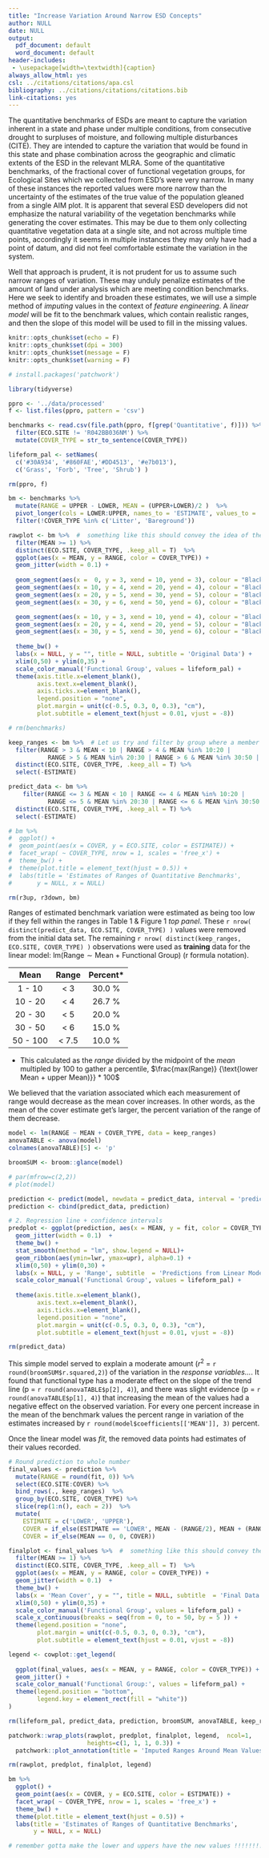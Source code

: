 ```yaml
---
title: "Increase Variation Around Narrow ESD Concepts"
author: NULL
date: NULL
output:
  pdf_document: default
  word_document: default
header-includes:
 - \usepackage[width=\textwidth]{caption}
always_allow_html: yes
csl: ../citations/citations/apa.csl
bibliography: ../citations/citations/citations.bib
link-citations: yes
---
```


The quantitative benchmarks of ESDs are meant to capture the variation inherent in a state and phase under multiple conditions, from consecutive drought to surpluses of moisture, and following multiple disturbances (CITE). They are intended to capture the variation that would be found in this state and phase combination across the geographic and climatic extents of the ESD in the relevant MLRA. Some of the quantitative benchmarks, of the fractional cover of functional vegetation groups, for Ecological Sites which we collected from ESD's were very narrow. In many of these instances the reported values were more narrow than the uncertainty of the estimates of the true value of the population gleaned from a single AIM plot. It is apparent that several ESD developers did not emphasize the natural variability of the vegetation benchmarks while generating the cover estimates. This may be due to them only collecting quantitative vegetation data at a single site, and not across multiple time points, accordingly it seems in multiple instances they may only have had a point of datum, and did not feel comfortable estimate the variation in the system. 

Well that approach is prudent, it is not prudent for us to assume such narrow ranges of variation. These may unduly penalize estimates of the amount of land under analysis which are meeting condition benchmarks. Here we seek to identify and broaden these estimates, we will use a simple method of *imputing* values in the context of *feature engineering*. A *linear model* will be fit to the benchmark values, which contain realistic ranges, and then the slope of this model will be used to fill in the missing values.  

```r
knitr::opts_chunk$set(echo = F)
knitr::opts_chunk$set(dpi = 300) 
knitr::opts_chunk$set(message = F)
knitr::opts_chunk$set(warning = F)
```

```r
# install.packages('patchwork')
```

```r
library(tidyverse)
```


```r
ppro <- '../data/processed'
f <- list.files(ppro, pattern = 'csv')

benchmarks <- read.csv(file.path(ppro, f[grep('Quantitative', f)])) %>% 
  filter(ECO.SITE != 'R042BB036NM') %>% 
  mutate(COVER_TYPE = str_to_sentence(COVER_TYPE))

lifeform_pal <- setNames(
  c('#30A934', '#860FAE','#DD4513', '#e7b013'),
  c('Grass', 'Forb', 'Tree', 'Shrub') )

rm(ppro, f)
```

```r

bm <- benchmarks %>% 
  mutate(RANGE = UPPER - LOWER, MEAN = (UPPER+LOWER)/2 )  %>% 
  pivot_longer(cols = LOWER:UPPER, names_to = 'ESTIMATE', values_to = 'COVER')  %>% 
  filter(!COVER_TYPE %in% c('Litter', 'Bareground'))

rawplot <- bm %>%  #  something like this should convey the idea of the lower left quad being off... 
  filter(MEAN >= 1) %>% 
  distinct(ECO.SITE, COVER_TYPE, .keep_all = T)  %>% 
  ggplot(aes(x = MEAN, y = RANGE, color = COVER_TYPE)) +
  geom_jitter(width = 0.1) +
  
  geom_segment(aes(x =  0, y = 3, xend = 10, yend = 3), colour = "Black", lty = 2) +
  geom_segment(aes(x = 10, y = 4, xend = 20, yend = 4), colour = "Black", lty = 2) +
  geom_segment(aes(x = 20, y = 5, xend = 30, yend = 5), colour = "Black", lty = 2) +
  geom_segment(aes(x = 30, y = 6, xend = 50, yend = 6), colour = "Black", lty = 2) +

  geom_segment(aes(x = 10, y = 3, xend = 10, yend = 4), colour = "Black", lty = 2) +
  geom_segment(aes(x = 20, y = 4, xend = 20, yend = 5), colour = "Black", lty = 2) +
  geom_segment(aes(x = 30, y = 5, xend = 30, yend = 6), colour = "Black", lty = 2) +
  
  theme_bw() +
  labs(x = NULL, y = "", title = NULL, subtitle = 'Original Data') + 
  xlim(0,50) + ylim(0,35) +
  scale_color_manual('Functional Group', values = lifeform_pal) +
  theme(axis.title.x=element_blank(),
        axis.text.x=element_blank(),
        axis.ticks.x=element_blank(),
        legend.position = "none",
        plot.margin = unit(c(-0.5, 0.3, 0, 0.3), "cm"),
        plot.subtitle = element_text(hjust = 0.01, vjust = -8))

# rm(benchmarks)
```

```r

keep_ranges <- bm %>%  # Let us try and filter by group where a member meets these conditions.
  filter(RANGE > 3 & MEAN < 10 | RANGE > 4 & MEAN %in% 10:20 |
           RANGE > 5 & MEAN %in% 20:30 | RANGE > 6 & MEAN %in% 30:50 | RANGE > 7.5 & MEAN > 50) %>%  
  distinct(ECO.SITE, COVER_TYPE, .keep_all = T) %>% 
  select(-ESTIMATE)

predict_data <- bm %>%  
    filter(RANGE <= 3 & MEAN < 10 | RANGE <= 4 & MEAN %in% 10:20 |
           RANGE <= 5 & MEAN %in% 20:30 | RANGE <= 6 & MEAN %in% 30:50 | RANGE <= 7.5 & MEAN > 50) %>%  
  distinct(ECO.SITE, COVER_TYPE, .keep_all = T) %>% 
  select(-ESTIMATE)

# bm %>% 
#  ggplot() +
#  geom_point(aes(x = COVER, y = ECO.SITE, color = ESTIMATE)) +
#  facet_wrap( ~ COVER_TYPE, nrow = 1, scales = 'free_x') +
#  theme_bw() + 
#  theme(plot.title = element_text(hjust = 0.5)) +
#  labs(title = 'Estimates of Ranges of Quantitative Benchmarks',
#       y = NULL, x = NULL)

rm(r3up, r3down, bm)
```


Ranges of estimated benchmark variation were estimated as being too low if they fell within the ranges in Table 1 & Figure 1 *top panel*. These `r nrow( distinct(predict_data, ECO.SITE, COVER_TYPE) )` values were removed from the initial data set. The remaining `r nrow( distinct(keep_ranges, ECO.SITE, COVER_TYPE) )` observations were used as **training** data for the linear model:  $\text{lm(Range} \sim  \text{Mean + Functional Group)}$ (r formula notation). 

   Mean        Range       Percent*
---------    ----------   ----------
 1 -  10         < 3         30.0 %
10 -  20         < 4         26.7 %
20 -  30         < 5         20.0 %
30 -  50         < 6         15.0 %
50 - 100         < 7.5       10.0 %

* This calculated as the *range* divided by the midpoint of the *mean* multipled by 100 to gather a percentile, $\frac{max(Range)} {\text{lower Mean + upper Mean)}} * 100$ 

We believed that the variation associated which each measurement of range would decrease as the mean cover increases. In other words, as the mean of the cover estimate get's larger, the percent variation of the range of them decrease. 

```r

model <- lm(RANGE ~ MEAN + COVER_TYPE, data = keep_ranges)
anovaTABLE <- anova(model)
colnames(anovaTABLE)[5] <- 'p'

broomSUM <- broom::glance(model)

# par(mfrow=c(2,2))
# plot(model)

prediction <- predict(model, newdata = predict_data, interval = 'prediction', level = 0.8)
prediction <- cbind(predict_data, prediction)

# 2. Regression line + confidence intervals
predplot <- ggplot(prediction, aes(x = MEAN, y = fit, color = COVER_TYPE)) +
  geom_jitter(width = 0.1)  + 
  theme_bw() +
  stat_smooth(method = "lm", show.legend = NULL)+
  geom_ribbon(aes(ymin=lwr, ymax=upr), alpha=0.1) + 
  xlim(0,50) + ylim(0,30) +
  labs(x = NULL, y = 'Range', subtitle  = 'Predictions from Linear Models', title = NULL) +
  scale_color_manual('Functional Group', values = lifeform_pal) +
  
  theme(axis.title.x=element_blank(),
        axis.text.x=element_blank(),
        axis.ticks.x=element_blank(), 
        legend.position = "none",
        plot.margin = unit(c(-0.5, 0.3, 0, 0.3), "cm"),
        plot.subtitle = element_text(hjust = 0.01, vjust = -8))

rm(predict_data)
```


This simple model served to explain a moderate amount ($r^2$  = `r round(broomSUM$r.squared,2)`) of the variation in the *response variables...*. It found that functional type has a moderate effect on the slope of the trend line (p = `r round(anovaTABLE$p[2], 4)`), and there was slight evidence (p = `r round(anovaTABLE$p[1], 4)`) that increasing the mean of the values had a negative effect on the observed variation. For every one percent increase in the mean of the benchmark values the percent range in variation of the estimates increased by `r round(model$coefficients[['MEAN']], 3)` percent. 

Once the linear model was *fit*, the removed data points had estimates of their values recorded. 

```r

# Round prediction to whole number
final_values <- prediction %>% 
  mutate(RANGE = round(fit, 0)) %>% 
  select(ECO.SITE:COVER) %>% 
  bind_rows(., keep_ranges)  %>% 
  group_by(ECO.SITE, COVER_TYPE) %>%  
  slice(rep(1:n(), each = 2))  %>%   
  mutate(
    ESTIMATE = c('LOWER', 'UPPER'),
    COVER = if_else(ESTIMATE == 'LOWER', MEAN - (RANGE/2), MEAN + (RANGE/2)),
    COVER = if_else(MEAN == 0, 0, COVER)) 

finalplot <- final_values %>%  #  something like this should convey the idea of the lower left quad being off... 
  filter(MEAN >= 1) %>% 
  distinct(ECO.SITE, COVER_TYPE, .keep_all = T)  %>% 
  ggplot(aes(x = MEAN, y = RANGE, color = COVER_TYPE)) +
  geom_jitter(width = 0.1)  +
  theme_bw() +
  labs(x = 'Mean Cover', y = "", title = NULL, subtitle  = 'Final Data with Imputed Values') +
  xlim(0,50) + ylim(0,35) +
  scale_color_manual('Functional Group', values = lifeform_pal) +
  scale_x_continuous(breaks = seq(from = 0, to = 50, by = 5 )) + 
  theme(legend.position = "none",
        plot.margin = unit(c(-0.5, 0.3, 0, 0.3), "cm"),
        plot.subtitle = element_text(hjust = 0.01, vjust = -8)) 

legend <- cowplot::get_legend(
     
  ggplot(final_values, aes(x = MEAN, y = RANGE, color = COVER_TYPE)) +
  geom_jitter() +
  scale_color_manual('Functional Group:', values = lifeform_pal) +
  theme(legend.position = "bottom",
        legend.key = element_rect(fill = "white"))
)

rm(lifeform_pal, predict_data, prediction, broomSUM, anovaTABLE, keep_ranges, model)
```


```r

patchwork::wrap_plots(rawplot, predplot, finalplot, legend,  ncol=1, 
                      heights=c(1, 1, 1, 0.3)) +
  patchwork::plot_annotation(title = 'Imputed Ranges Around Mean Values')

```

```r
rm(rawplot, predplot, finalplot, legend)
```

```r
bm %>% 
  ggplot() +
  geom_point(aes(x = COVER, y = ECO.SITE, color = ESTIMATE)) +
  facet_wrap( ~ COVER_TYPE, nrow = 1, scales = 'free_x') +
  theme_bw() + 
  theme(plot.title = element_text(hjust = 0.5)) +
  labs(title = 'Estimates of Ranges of Quantitative Benchmarks',
       y = NULL, x = NULL)
```


```r

# remember gotta make the lower and uppers have the new values !!!!!!!!!!!!!!
```


